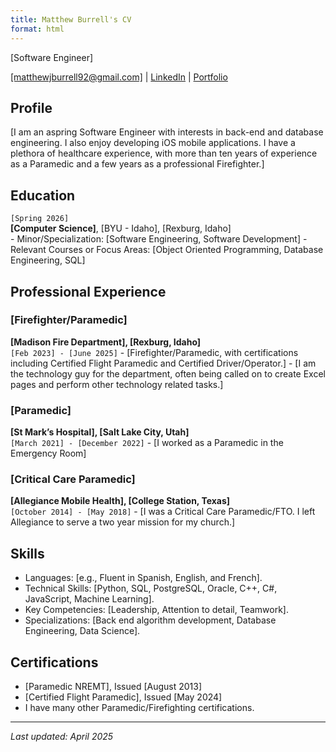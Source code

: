 ```yaml
---
title: Matthew Burrell's CV
format: html
---
```



[Software Engineer]  

<div id="webaddress">
<a href="mailto:[matthewjburrell92@gmail.com]">[matthewjburrell92@gmail.com]</a> |
<a href="[https://www.linkedin.com/in/matthew-burrell-245735255/]">LinkedIn</a> |
<a href="[https://github.com/MatthewBurrell-92/MatthewBurrell-92.github.io]">Portfolio</a>
</div>

## Profile

[I am an aspring Software Engineer with interests in back-end and database engineering. I also enjoy developing iOS mobile applications. I have a plethora of healthcare experience, with more than ten years of experience as a Paramedic and a few years as a professional Firefighter.]

## Education

`[Spring 2026]`  
__[Computer Science]__, [BYU - Idaho], [Rexburg, Idaho]  
- Minor/Specialization: [Software Engineering, Software Development]
- Relevant Courses or Focus Areas: [Object Oriented Programming, Database Engineering, SQL]

## Professional Experience

### [Firefighter/Paramedic]
__[Madison Fire Department], [Rexburg, Idaho]__  
`[Feb 2023] - [June 2025]`
- [Firefighter/Paramedic, with certifications including Certified Flight Paramedic and Certified Driver/Operator.]
- [I am the technology guy for the department, often being called on to create Excel pages and perform other technology related tasks.]

### [Paramedic]
__[St Mark's Hospital], [Salt Lake City, Utah]__  
`[March 2021] - [December 2022]`
- [I worked as a Paramedic in the Emergency Room]

### [Critical Care Paramedic]
__[Allegiance Mobile Health], [College Station, Texas]__  
`[October 2014] - [May 2018]`
- [I was a Critical Care Paramedic/FTO. I left Allegiance to serve a two year mission for my church.]

<!-- ## Volunteer Experience

### [Role Title]
__[Organization Name], [Location]__  
`[Start Date] - [End Date]`
- [Brief description of your volunteer activities or contributions.]

### [Role Title]
__[Organization Name], [Location]__  
`[Start Date] - [End Date]`
- [Brief description of your volunteer activities or contributions.] -->

## Skills

- Languages: [e.g., Fluent in Spanish, English, and French].
- Technical Skills: [Python, SQL, PostgreSQL, Oracle, C++, C#, JavaScript, Machine Learning].
- Key Competencies: [Leadership, Attention to detail, Teamwork].
- Specializations: [Back end algorithm development, Database Engineering, Data Science].

## Certifications

- [Paramedic NREMT], Issued [August 2013]
- [Certified Flight Paramedic], Issued [May 2024]
- I have many other Paramedic/Firefighting certifications.

---

_Last updated: April 2025_